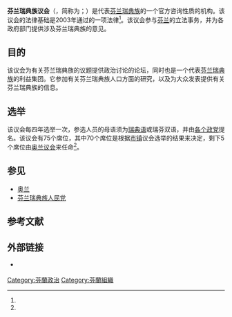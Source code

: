 '''芬兰瑞典族议会'''（{{lang-sv|Svenska Finlands folkting}}，简称为{{lang|sv|Folktinget}}；{{lang-fi|Suomenruotsalaiset kansankäräjät}}）是代表[[芬兰瑞典族|芬兰瑞典族]]的一个官方咨询性质的机构。该议会的法律基础是2003年通过的一项法律<ref name="laki"/>。该议会参与[[芬兰|芬兰]]的立法事务，并为各政府部门提供涉及芬兰瑞典族的意见。

== 目的 ==
该议会为有关芬兰瑞典族的议题提供政治讨论的论坛，同时也是一个代表[[芬兰瑞典族|芬兰瑞典族]]的利益集团。它参加有关芬兰瑞典族人口方面的研究，以及为大众发表提供有关芬兰瑞典族的信息。

== 选举 ==
该议会每四年选举一次，参选人员的母语须为[[瑞典语|瑞典语]]或瑞芬双语，并由[[芬兰政党列表|各个政党]]提名。该议会有75个席位，其中70个席位是根据[[芬兰市镇|市镇]]议会选举的结果来决定，剩下5个席位由[[奥兰议会|奥兰议会]]来任命<ref name="edu"/>。

== 参见 ==
* [[奥兰|奥兰]]
* [[芬兰瑞典族人民党|芬兰瑞典族人民党]]

== 参考文献 ==
{{Reflist|refs=
<ref name="laki">{{cite web | url = https://finlex.fi/fi/laki/alkup/2003/20031331 | title = Laki Svenska Finlands folkting -nimisestä järjestöstä | language = fi | publisher = Finlex | date = 2003-12-30 | accessdate = 2020-12-17 | archive-date = 2021-05-04 | archive-url = https://web.archive.org/web/20210504124544/http://www.finlex.fi/fi/laki/alkup/2003/20031331 | dead-url = no }}</ref>

<ref name="edu">{{cite web | url = https://www.folktinget.fi/fi/meista/edustajat/ | title = Edustajat | language = fi | publisher = Svenska Finlands folkting | accessdate = 2020-12-17 | archive-date = 2020-10-25 | archive-url = https://web.archive.org/web/20201025023420/https://www.folktinget.fi/fi/meista/edustajat/ | dead-url = no }}</ref>
}}

== 外部链接 ==
* {{Official site|https://www.folktinget.fi/|芬兰瑞典族议会}} {{sv}} {{fi}} {{en}}

[[Category:芬蘭政治|Category:芬蘭政治]]
[[Category:芬蘭組織|Category:芬蘭組織]]